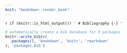 ```yaml
---
knit: "bookdown::render_book"
---
```

<!--
The bibliography heading is only for the gitbook output, so it
is only rendered in html outputs. You can remove this file if you
only render to PDF anyway
-->

`r if (knitr::is_html_output()) '
# Bibliography {-}
'`


```r
# automatically create a bib database for R packages
knitr::write_bib(c(
  .packages(), 'bookdown', 'knitr', 'rmarkdown'
), 'packages.bib')
```
